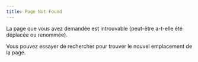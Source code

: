 ```yaml
---
title: Page Not Found
---
```


La page que vous avez demandée est introuvable (peut-être a-t-elle été déplacée ou renommée).

Vous pouvez essayer de rechercher pour trouver le nouvel emplacement de la page.
